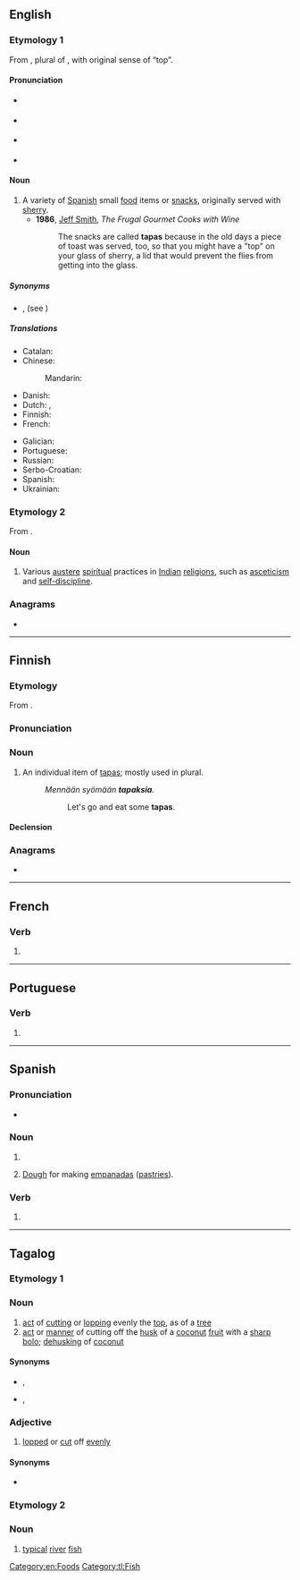 {{also|tapás}}
==English==
{{wikipedia}}

===Etymology 1===
From {{bor|en|es|tapas}}, plural of {{m|es|tapa}}, with original sense of “top”.

====Pronunciation====
* {{a|UK}} {{IPA|en|/ˈtæp.æs/|/ˈtæp.əs/}}
* {{a|US}} {{IPA|en|/ˈtæp.əs/|/ˈtɑːp.əs/}}
* {{audio|en|en-us-tapas.ogg|Audio (US)}} {{audio|en|En-us-ncalif-tapas.ogg|Audio (US, Northern California)}}
* {{audio|en|LL-Q1860 (eng)-I learned some phrases-tapas.wav|Audio (UK)}}

====Noun====
{{en-noun|-}}

# A variety of [[Spanish]] small [[food]] items or [[snack]]s, originally served with [[sherry]].
#* '''1986''', [[w:Jeff Smith (TV personality)|Jeff Smith]], ''The Frugal Gourmet Cooks with Wine''
#*: The snacks are called '''tapas''' because in the old days a piece of toast was served, too, so that you might have a "top" on your glass of sherry, a lid that would prevent the flies from getting into the glass.

=====Synonyms=====
* {{l|en|small plate}}, {{l|en|small plates}} (see {{w|small plates}})

=====Translations=====
{{trans-top|variety of small foods}}
* Catalan: {{t+|ca|tapes|f-p}}
* Chinese:
*: Mandarin: {{t|cmn|塔帕斯|tr=tǎpàsī}}
* Danish: {{t-needed|da}}
* Dutch: {{t+|nl|tapas|f-p}}, {{t+|nl|tapa's|f-p}}
* Finnish: {{t+|fi|tapas}}
* French: {{t+|fr|tapas|f-p}}
{{trans-mid}}
* Galician: {{t|gl|tapas|f-p}}
* Portuguese: {{t+|pt|tapas|f-p}}
* Russian: {{t-needed|ru}}
* Serbo-Croatian: {{t-needed|sh}}
* Spanish: {{t+|es|tapas|f-p}}
* Ukrainian: {{t-needed|uk}}
{{trans-bottom}}

===Etymology 2===
From {{der|en|sa|तप्||to heat}}.

====Noun====
{{en-noun|-}}
{{wikipedia|Tapas (Indian religions)}}

# Various [[austere]] [[spiritual]] practices in [[Indian]] [[religion]]s, such as [[asceticism]] and [[self-discipline]].

===Anagrams===
* {{anagrams|en|a=aapst|ataps|pasta|patas}}

[[Category:en:Foods]]

----

==Finnish==

===Etymology===
From {{bor|fi|es|tapas}}.

===Pronunciation===
{{fi-pronunciation}}

===Noun===
{{fi-noun}}

# An individual item of [[tapas]]; mostly used in plural.
#: ''Mennään syömään '''tapaksia'''.''
#:: Let's go and eat some '''tapas'''.

====Declension====
{{fi-decl-vastaus|tapa|a}}

===Anagrams===
* {{anagrams|fi|a=aapst|Tapsa|pasta}}

----

==French==

===Verb===
{{head|fr|verb form}}

# {{inflection of|fr|taper||2|s|phis}}

----

==Portuguese==

===Verb===
{{head|pt|verb form}}

# {{pt-verb-form-of|tapar}}

----

==Spanish==

===Pronunciation===
{{es-IPA}}
* {{audio|es|Es-chile-tapas.ogg|Audio (Chile)}}

===Noun===
{{head|es|noun form|g=f-p}}

# {{plural of|es|tapa}}
# {{lb|es|Argentina}} [[dough|Dough]] for making [[empanada|empanadas]] ([[pastry|pastries]]).

===Verb===
{{head|es|verb form}}

# {{es-verb form of|ending=ar|mood=indicative|tense=present|pers=2|formal=no|number=singular|tapar}}

----

==Tagalog==

===Etymology 1===

===Noun===
{{tl-noun}}

# [[act]] of [[cut]]ting or [[lop]]ping evenly the [[top]], as of a [[tree]]
# [[act]] or [[manner]] of cutting off the [[husk]] of a [[coconut]] [[fruit]] with a [[sharp]] [[bolo]]; [[dehusking]] of [[coconut]]

====Synonyms====
* {{sense|cutting the top}} {{l|tl|palas}}, {{l|tl|pagpalas}}
* {{sense|dehusking of coconut}} {{l|tl|pagtapas}}, {{l|tl|pagtatapas}}

===Adjective===
{{head|tl|adjective|head=tapás}}

# [[lopped]] or [[cut]] off [[evenly]]

====Synonyms====
* {{l|tl|palas}}

===Etymology 2===

===Noun===
{{tl-noun|head=tapás}}

# [[typical]] [[river]] [[fish]]

[[Category:tl:Fish]]